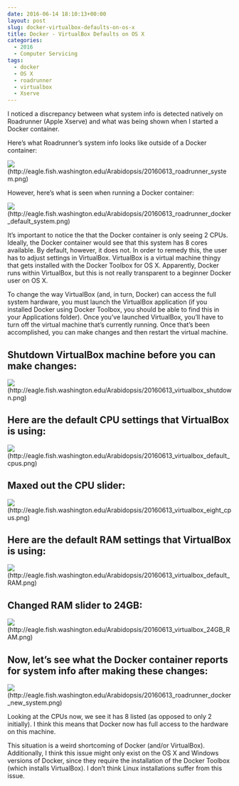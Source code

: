 ```yaml
---
date: 2016-06-14 18:10:13+00:00
layout: post
slug: docker-virtualbox-defaults-on-os-x
title: Docker - VirtualBox Defaults on OS X
categories:
  - 2016
  - Computer Servicing
tags:
  - docker
  - OS X
  - roadrunner
  - virtualbox
  - Xserve
---
```


I noticed a discrepancy between what system info is detected natively on Roadrunner (Apple Xserve) and what was being shown when I started a Docker container.

Here's what Roadrunner's system info looks like outside of a Docker container:

![](https://eagle.fish.washington.edu/Arabidopsis/20160613_roadrunner_system.png)(http://eagle.fish.washington.edu/Arabidopsis/20160613_roadrunner_system.png)



However, here's what is seen when running a Docker container:

![](https://eagle.fish.washington.edu/Arabidopsis/20160613_roadrunner_docker_default_system.png)(http://eagle.fish.washington.edu/Arabidopsis/20160613_roadrunner_docker_default_system.png)





It's important to notice the that the Docker container is only seeing 2 CPUs. Ideally, the Docker container would see that this system has 8 cores available. By default, however, it does not. In order to remedy this, the user has to adjust settings in VirtualBox. VirtualBox is a virtual machine thingy that gets installed with the Docker Toolbox for OS X. Apparently, Docker runs within VirtualBox, but this is not really transparent to a beginner Docker user on OS X.

To change the way VirtualBox (and, in turn, Docker) can access the full system hardware, you must launch the VirtualBox application (if you installed Docker using Docker Toolbox, you should be able to find this in your Applications folder). Once you've launched VirtualBox, you'll have to turn off the virtual machine that's currently running. Once that's been accomplished, you can make changes and then restart the virtual machine.





## Shutdown VirtualBox machine before you can make changes:



![](https://eagle.fish.washington.edu/Arabidopsis/20160613_virtualbox_shutdown.png)(http://eagle.fish.washington.edu/Arabidopsis/20160613_virtualbox_shutdown.png)





## 





## Here are the default CPU settings that VirtualBox is using:



![](https://eagle.fish.washington.edu/Arabidopsis/20160613_virtualbox_default_cpus.png)(http://eagle.fish.washington.edu/Arabidopsis/20160613_virtualbox_default_cpus.png)







## Maxed out the CPU slider:



![](https://eagle.fish.washington.edu/Arabidopsis/20160613_virtualbox_eight_cpus.png)(http://eagle.fish.washington.edu/Arabidopsis/20160613_virtualbox_eight_cpus.png)









## Here are the default RAM settings that VirtualBox is using:



![](https://eagle.fish.washington.edu/Arabidopsis/20160613_virtualbox_default_RAM.png)(http://eagle.fish.washington.edu/Arabidopsis/20160613_virtualbox_default_RAM.png)









## Changed RAM slider to 24GB:



![](https://eagle.fish.washington.edu/Arabidopsis/20160613_virtualbox_24GB_RAM.png)(http://eagle.fish.washington.edu/Arabidopsis/20160613_virtualbox_24GB_RAM.png)









## Now, let's see what the Docker container reports for system info after making these changes:



![](https://eagle.fish.washington.edu/Arabidopsis/20160613_roadrunner_docker_new_system.png)(http://eagle.fish.washington.edu/Arabidopsis/20160613_roadrunner_docker_new_system.png)



Looking at the CPUs now, we see it has 8 listed (as opposed to only 2 initially). I think this means that Docker now has full access to the hardware on this machine.

This situation is a weird shortcoming of Docker (and/or VirtualBox). Additionally, I think this issue might only exist on the OS X and Windows versions of Docker, since they require the installation of the Docker Toolbox (which installs VirtualBox). I don't think Linux installations suffer from this issue.
